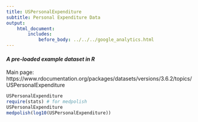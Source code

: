 ```yaml
---
title: USPersonalExpenditure
subtitle: Personal Expenditure Data
output:
    html_document:
        includes:
            before_body: ../../../google_analytics.html
---
```


#### *A pre-loaded example dataset in R*
Main page: https://www.rdocumentation.org/packages/datasets/versions/3.6.2/topics/USPersonalExpenditure

```r
USPersonalExpenditure
require(stats) # for medpolish
USPersonalExpenditure
medpolish(log10(USPersonalExpenditure))
```

